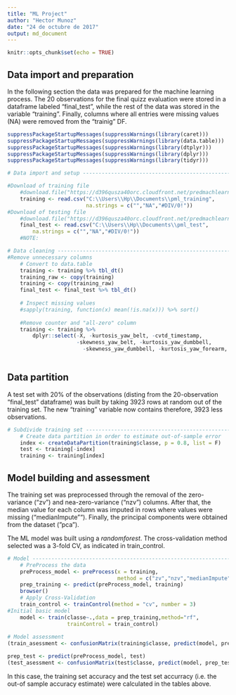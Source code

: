 ```yaml
---
title: "ML Project"
author: "Hector Munoz"
date: "24 de octubre de 2017"
output: md_document
---
```


```r
knitr::opts_chunk$set(echo = TRUE)
```

## Data import and preparation
In the following section the data was prepared for the machine learning process. The 20 observations for the final quizz evaluation were stored in a dataframe labeled "final_test", while the rest of  the data was stored in the variable "training". Finally, columns where all entries were missing values (NA) were removed from the "trainig" DF. 

```r
suppressPackageStartupMessages(suppressWarnings(library(caret))) 
suppressPackageStartupMessages(suppressWarnings(library(data.table))) 
suppressPackageStartupMessages(suppressWarnings(library(dtplyr))) 
suppressPackageStartupMessages(suppressWarnings(library(dplyr))) 
suppressPackageStartupMessages(suppressWarnings(library(tidyr))) 

```


```r
# Data import and setup ---------------------------------------------------

#Download of training file
    #download.file("https://d396qusza40orc.cloudfront.net/predmachlearn/pml_training.csv","pml_training") 
    training <- read.csv("C:\\Users\\Hp\\Documents\\pml_training",
                         na.strings = c("","NA","#DIV/0!"))
#Download of testing file
    #download.file("https://d396qusza40orc.cloudfront.net/predmachlearn/pml_testing.csv","pml_test")
    final_test <- read.csv("C:\\Users\\Hp\\Documents\\pml_test",
        na.strings = c("","NA","#DIV/0!"))
    #NOTE: 

# Data cleaning -----------------------------------------------------------
#Remove unnecessary columns
    # Convert to data.table
    training <- training %>% tbl_dt()
    training_raw <- copy(training)
    training <- copy(training_raw)
    final_test <- final_test %>% tbl_dt()
    
    # Inspect missing values
    #sapply(training, function(x) mean(!is.na(x))) %>% sort()
    
    #Remove counter and "all-zero" column
    training <- training %>% 
        dplyr::select(-X, -kurtosis_yaw_belt, -cvtd_timestamp,
                      -skewness_yaw_belt, -kurtosis_yaw_dumbbell,
                        -skewness_yaw_dumbbell, -kurtosis_yaw_forearm, -skewness_yaw_forearm)
    

```

## Data partition
A test set with 20% of the observations (disting from the 20-observation "final_test" dataframe) was built by taking 3923 rows at random out of the training set. The new "training" variable now contains therefore, 3923 less observations. 
```r
# Subdivide training set ------------------------------------------------
    # Create data partition in order to estimate out-of-sample error
    index <- createDataPartition(training$classe, p = 0.8, list = F)
    test <- training[-index]
    training <- training[index]
```

## Model building and assessment
The training set was preprocessed through the removal of the zero-variance ("zv") and nea-zero-variance ("nzv") columns. After that, the median value for each column was imputed in rows where values were missing ("medianImpute""). Finally, the principal components were obtained from the dataset ("pca").  

The ML model was built using a *randomforest*. The cross-validation method selected was a 3-fold CV, as indicated in train_control. 
```r
# Model -------------------------------------------------------------------
    # PreProcess the data
    preProcess_model <- preProcess(x = training, 
                                   method = c("zv","nzv","medianImpute", "pca"))
    prep_training <- predict(preProcess_model, training)    
    browser()
    # Apply Cross-Validation
    train_control <- trainControl(method = "cv", number = 3)
#Initial basic model
    model <- train(classe~.,data = prep_training,method="rf", 
                   trainControl = train_control)
    
# Model assessment
(train_asessment <- confusionMatrix(training$classe, predict(model, prep_training)))

prep_test <- predict(preProcess_model, test)
(test_asessment <- confusionMatrix(test$classe, predict(model, prep_test)))
```

In this case, the training set accuracy and the test set accurracy (i.e. the out-of sample accuracy estimate) were calculated in the tables above. 